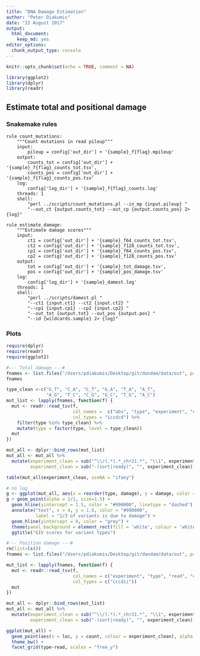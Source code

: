 ```yaml
---
title: "DNA Damage Estimation"
author: "Peter Diakumis"
date: "22 August 2017"
output: 
  html_document: 
    keep_md: yes
editor_options: 
  chunk_output_type: console
---
```


```r
knitr::opts_chunk$set(echo = TRUE, comment = NA)
```
```r
library(ggplot2)
library(dplyr)
library(readr)
```

## Estimate total and positional damage

### Snakemake rules

```
rule count_mutations:
    """Count mutations in read pileup"""
    input:
        pileup = config['out_dir'] + '{sample}_f{flag}.mpileup'
    output:
        counts_tot = config['out_dir'] + '{sample}_f{flag}_counts_tot.tsv',
        counts_pos = config['out_dir'] + '{sample}_f{flag}_counts_pos.tsv'
    log:
        config['log_dir'] + '{sample}_f{flag}_counts.log'
    threads: 1
    shell:
        "perl ../scripts/count_mutations.pl --in_mp {input.pileup} "
        "--out_ct {output.counts_tot} --out_cp {output.counts_pos} 2> {log}"

rule estimate_damage:
    """Estimate damage scores"""
    input:
        ct1 = config['out_dir'] + '{sample}_f64_counts_tot.tsv',
        ct2 = config['out_dir'] + '{sample}_f128_counts_tot.tsv',
        cp1 = config['out_dir'] + '{sample}_f64_counts_pos.tsv',
        cp2 = config['out_dir'] + '{sample}_f128_counts_pos.tsv'
    output:
        tot = config['out_dir'] + '{sample}_tot_damage.tsv',
        pos = config['out_dir'] + '{sample}_pos_damage.tsv'
    log:
        config['log_dir'] + '{sample}_damest.log'
    threads: 1
    shell:
        "perl ../scripts/damest.pl "
        "--ct1 {input.ct1} --ct2 {input.ct2} "
        "--cp1 {input.cp1} --cp2 {input.cp2} "
        "--out_tot {output.tot} --out_pos {output.pos} "
        "--id {wildcards.sample} 2> {log}"
```

### Plots

```r
require(dplyr)
require(readr)
require(ggplot2)
```

```r
#--- Total damage ---#
fnames <- list.files("/Users/pdiakumis/Desktop/git/dandam/data/out", pattern = "tot_damage.tsv$", full.names = TRUE)
fnames

type_clean <-c("G_T", "C_A", "C_T", "G_A", "T_A", "A_T",
               "A_G", "T_C", "C_G", "G_C", "T_G", "A_C")
mut_list <- lapply(fnames, function(f) {
  mut <- readr::read_tsv(f,
                         col_names =  c("abs", "type", "experiment", "count", "family", "damage"),
                         col_types = "iccdcd") %>%
    filter(type %in% type_clean) %>%
    mutate(type = factor(type, level = type_clean))
  mut
})

mut_all <- dplyr::bind_rows(mut_list)
mut_all <- mut_all %>% 
  mutate(experiment_clean = sub("^\\/(.*).*_chr21.*", "\\1", experiment),
         experiment_clean = sub("-(sort|ready)", "", experiment_clean))

table(mut_all$experiment_clean, useNA = "ifany")

# no log
g <- ggplot(mut_all, aes(x = reorder(type, damage), y = damage, color = experiment_clean))
g + geom_point(alpha = 1/2, size=1.5) +
  geom_hline(yintercept = 1.5, color = "#990000", linetype = "dashed") +
  annotate("text", x = 4, y = 1.6, color = "#990000",
           label = "1/3 of variants is due to damage") +
  geom_hline(yintercept = 0, color = "grey") +
  theme(panel.background = element_rect(fill = 'white', colour = 'white')) +
  ggtitle("GIV scores for variant types")
```
 
```r
#--- Position damage ---#
rm(list=ls())
fnames <- list.files("/Users/pdiakumis/Desktop/git/dandam/data/out", pattern = "pos_damage.tsv$", full.names = TRUE)

mut_list <- lapply(fnames, function(f) {
  mut <- readr::read_tsv(f,
                         col_names = c("experiment", "type", "read", "count", "abs", "loc"),
                         col_types = c("cccdii"))
  mut
})

mut_all <- dplyr::bind_rows(mut_list)
mut_all <- mut_all %>% 
  mutate(experiment_clean = sub("^\\/(.*).*_chr21.*", "\\1", experiment),
         experiment_clean = sub("-(sort|ready)", "", experiment_clean))

ggplot(mut_all) +
  geom_point(aes(x = loc, y = count, colour = experiment_clean), alpha = 1/6) +
  theme_bw() +
  facet_grid(type~read, scales = "free_y")

```

